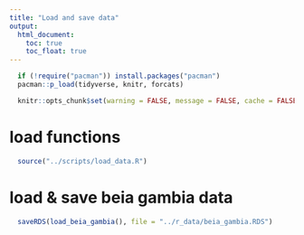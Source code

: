 ```yaml
---
title: "Load and save data"
output:
  html_document:
    toc: true
    toc_float: true
---
```


```r
  if (!require("pacman")) install.packages("pacman")
  pacman::p_load(tidyverse, knitr, forcats)
```

```r
  knitr::opts_chunk$set(warning = FALSE, message = FALSE, cache = FALSE)
```

# load functions

```r
  source("../scripts/load_data.R")
```

# load & save beia gambia data

```r
  saveRDS(load_beia_gambia(), file = "../r_data/beia_gambia.RDS")
```

